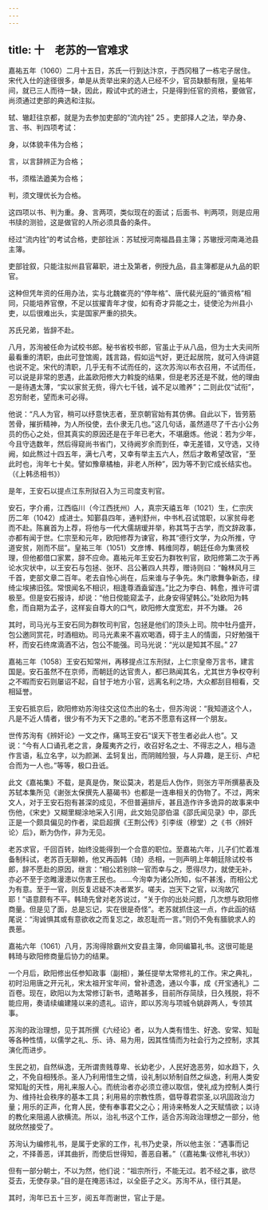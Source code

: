 ```yaml
---
---
---
```

title: 十　老苏的一官难求
---




嘉祐五年（1060）二月十五日，苏氏一行到达汴京，于西冈租了一栋宅子居住。宋代入仕的途径很多，单是从贡举出来的选人已经不少，官员缺额有限，皇祐年间，就已三人而待一缺，因此，殿试中式的进士，只是得到任官的资格，要做官，尚须通过吏部的典选和注拟。

轼、辙赶往京都，就是为去参加吏部的“流内铨” 25 。吏部择人之法，举办身、言、书、判四项考试：

身，以体貌丰伟为合格；

言，以言辞辨正为合格；

书，须楷法遒美为合格；

判，须文理优长为合格。

这四项以书、判为重。身、言两项，类似现在的面试；后面书、判两项，则是应用书牍的测验，这是做官的人所必须具备的条件。

经过“流内铨”的考试合格，吏部铨派：苏轼授河南福昌县主簿；苏辙授河南渑池县主簿。

吏部铨叙，只能注拟州县官幕职，进士及第者，例授九品，县主簿都是从九品的职官。

这种但凭年资的任用办法，实与北魏崔亮的“停年格”、唐代裴光庭的“循资格”相同，只能培养官僚，不足以拔擢青年才俊，如有奇才异能之士，徒使沦为州县小吏，以后很难出头，实是国家严重的损失。

苏氏兄弟，皆辞不赴。

八月，苏洵被任命为试校书郎。秘书省校书郎，官虽止于从八品，但为士大夫间所最看重的清职，由此可登馆阁，践言路，假如运气好，更迁起居院，就可入侍讲筵也说不定。宋代的清职，几乎无有不试而任的，这次苏洵以布衣召用，不试而任，可以说是非常的恩遇，此盖欧阳修大力斡旋的结果，但是老苏还是不就，他的理由一是待遇太薄，“实以家贫无赀，得六七千钱，诚不足以赡养”；二则此仅“试衔”，忍穷耐老，望而未可必得。

他说：“凡人为官，稍可以纾意快志者，至京朝官始有其仿佛。自此以下，皆劳筋苦骨，摧折精神，为人所役使，去仆隶无几也。”这几句话，虽然道尽了千古小公务员的伤心之处，但其真实的原因还是在于年已老大，不堪磨炼。他说：若为少年，今且守选数年，然后得窥尚书省门，又待阙岁余而到任，幸无差错，又守选，又待阙，如此熬过十四五年，满七八考，又幸有举主五六人，然后才敢希望改官，“至此时也，洵年七十矣。譬如豫章橘柚，非老人所种”，因为等不到它成长结实也。（《上韩丞相书》）

是年，王安石以提点江东刑狱召入为三司度支判官。

安石，字介甫，江西临川（今江西抚州）人，真宗天禧五年（1021）生，仁宗庆历二年（1042）成进士。知鄞县四年，通判舒州，中书札召试馆职，以家贫母老而不赴。陈襄首为上荐，将他与一代大儒胡瑷并举，称其笃于古学，而文辞政事，亦都有闻于世。仁宗至和元年，欧阳修荐为谏官，称其“德行文学，为众所推，守道安贫，刚而不屈”。皇祐三年（1051）文彦博、韩维同荐，朝廷任命为集贤校理，但他都借口家累，辞不应命。嘉祐元年王安石为群牧判官，欧阳修第二次于再论水灾状中，以王安石与包拯、张环、吕公著四人共荐，赠诗则曰：“翰林风月三千首，吏部文章二百年。老去自怜心尚在，后来谁与子争先。朱门歌舞争新态，绿绮尘埃拂旧弦。常恨闻名不相识，相逢尊酒盍留连。”比之为李白、韩愈，推许可谓极至。但是安石报诗，却说：“他日傥能窥孟子，此身安得望韩公。”处欧阳为韩愈，而自期为孟子，这样妄自尊大的口气，欧阳修大度宽宏，并不为嫌。 26

其时，司马光与王安石同为群牧司判官，包拯是他们的顶头上司。院中牡丹盛开，包公邀同赏花，时酒相劝。司马光素来不喜欢喝酒，碍于主人的情面，只好勉强干杯，而安石终席滴酒不沾，包公不能强。司马光说：“光以是知其不屈。” 27

嘉祐三年（1058）王安石知常州，再移提点江东刑狱，上仁宗皇帝万言书，建言国是。安石虽然不在京师，而朝廷的达官贵人，都已熟闻其名，尤其世方争权夺利之不暇而安石则屡诏不起，自甘于地方小官，远离名利之场，大众都刮目相看，交相延誉。

王安石抵京后，欧阳修劝苏洵往交这位杰出的名士，但苏洵说：“我知道这个人，凡是不近人情者，很少有不为天下之患的。”老苏不愿意有这样一个朋友。

世传苏洵有《辨奸论》一文之作，痛骂王安石“误天下苍生者必此人也”。又说：“今有人口诵孔老之言，身履夷齐之行，收召好名之士、不得志之人，相与造作言语，私立名字，以为颜渊、孟轲复出，而阴贼险狠，与人异趣，是王衍、卢杞合而为一人也。”等等，极口丑诋。

此文《嘉祐集》不载，是真是伪，聚讼莫决，若是后人伪作，则张方平所撰墓表及苏轼本集所见《谢张太保撰先人墓碣书》也都是一连串相关的伪物了。不过，两宋文人，对于王安石抱有甚深的成见，不但普遍排斥，甚且造作许多诡异的故事来中伤他，《宋史》又糊里糊涂地采入引用，此文始见邵伯温《邵氏闻见录》中，邵氏正是一个颇具偏见的作者，梁启超撰《王荆公传》引李绂（穆堂）之《书〈辨奸论〉后》，断为伪作，非为无见。

老苏求官，千回百转，始终没能得到一个合意的职位。至嘉祐六年，儿子们忙着准备制科试，老苏百无聊赖，他又再函韩（琦）丞相，一则声明上年朝廷除试校书郎，辞不愿赴的原因，继言：“相公若别除一官而幸与之，愿得尽力，就使无补，亦必不至于恣睢漫漶以伤害王民也。……今洵幸为诸公所知，似不甚浅，而相公尤为有意。至于一官，则反复迟疑不决者累岁。嗟夫，岂天下之官，以洵故冗耶！”语意颇有不平。韩琦先曾对老苏说过，“关于你的出处问题，几次想与欧阳修商量。但是见了面，总是忘记，实在很是奇怪”。老苏就抓住这一点，作此函的结尾说：“洵诚惧其或有意欲收之而复忘之，故忍耻而一言。”则仍不免有腼貌求人的畏葸。

嘉祐六年（1061）八月，苏洵得除霸州文安县主簿，命同编纂礼书。这很可能是韩琦与欧阳修商量后协力的结果。

一个月后，欧阳修出任参知政事（副相），兼任提举太常修礼的工作。宋之典礼，初时沿用唐之开元礼，宋太祖开宝年间，曾补遗逸，通以今事，成《开宝通礼》二百卷。现在，欧阳以为太常修订新书，遗略甚多，目前所存简牍，日久残脱，将不能应用，奏请续编建隆以来的遗礼。诏许，即以苏洵与项城令姚辟两人，专领其事。

苏洵的政治理想，见于其所撰《六经论》者，以为人类有惜生、好逸、安常、知耻等各种性情，以儒学之礼、乐、诗、易为用，因其性情而为社会行为之控制，求其演化而进步。

生民之初，自然纵逸，无所谓贵贱尊卑、长幼老少，人民好逸恶劳，如水趋下，久之，不免自相残杀。圣人乃利用惜生之情，设礼制以矫制自然之纵逸，利用人类安常知耻的天性，用礼来服人心。而统治者亦必须立德以取信，使礼成为控制人类行为、维持社会秩序的基本工具；利用易的宗教性质，倡导尊君崇圣,以巩固政治力量；用乐的正声，化育人民，使有奉事君父之心；用诗来畅发人之天赋情欲；以诗的教化来阻遏人欲横流。所以，治礼书这个工作，适合苏洵政治理想之一部分，他就欣然接受了。

苏洵认为编修礼书，是属于史家的工作，礼书乃史录，所以他主张：“遇事而记之，不择善恶，详其曲折，而使后世得知，善恶自著。”（《嘉祐集·议修礼书状》）

但有一部分朝士，不以为然，他们说：“祖宗所行，不能无过。若不经之事，欲尽芟去，无使存录。”目的是在掩恶讳过，以全臣子之义。苏洵不从，径行其是。

其时，洵年已五十三岁，阅五年而谢世，官止于是。